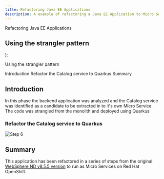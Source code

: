 ```yaml
---
title: Refactoring Java EE Applications
description: A example of refactoring a Java EE Application to Micro Services
---
```


  <span>
Refactoring Java EE Applications<br/> <h2>Using the strangler pattern</h2>
  </span>
);

<PageDescription>

Using the strangler pattern

</PageDescription>

<AnchorLinks small>
  <AnchorLink>Introduction</AnchorLink>
  <AnchorLink>Refactor the Catalog service to Quarkus</AnchorLink>
  <AnchorLink>Summary</AnchorLink>
</AnchorLinks>


## Introduction
In this phase the backend application was analyzed and the Catalog service was identified as a candidate to be extracted in to it's own Micro Service. The code was strangled from the monolith and deployed using Quarkus
### Refactor the Catalog service to Quarkus

  ![Step 6](images/step6.png)

## Summary
This application has been refactored in a series of steps from the original [WebSphere ND v8.5.5 version](https://github.com/ibm-cloud-architecture/cloudpak-for-applications/tree/was855) to run as Micro Services on Red Hat OpenShift.
